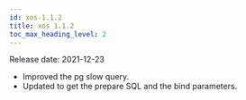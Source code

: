 ```yaml
---
id: xos-1.1.2
title: xos 1.1.2
toc_max_heading_level: 2
---
```


Release date: 2021-12-23

-   Improved the pg slow query.
-   Updated to get the prepare SQL and the bind parameters.
